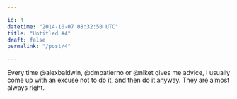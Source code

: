 ```yaml
---

id: 4
datetime: "2014-10-07 08:32:50 UTC"
title: "Untitled #4"
draft: false
permalink: "/post/4"

---
```


Every time @alexbaldwin, @dmpatierno or @niket gives me advice, I usually come up with an excuse not to do it, and then do it anyway. They are almost always right.


